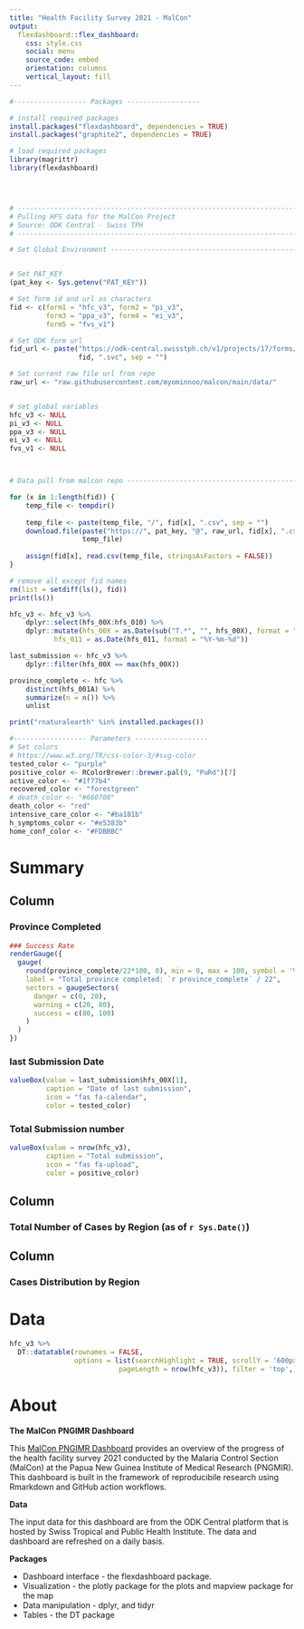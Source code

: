 ```yaml
---
title: "Health Facility Survey 2021 - MalCon"
output: 
  flexdashboard::flex_dashboard:
    css: style.css
    social: menu
    source_code: embed
    orientation: columns
    vertical_layout: fill
---
```


```r
#------------------ Packages ------------------

# install required packages
install.packages("flexdashboard", dependencies = TRUE)
install.packages("graphite2", dependencies = TRUE)

# load required packages
library(magrittr)
library(flexdashboard)




# -------------------------------------------------------------------------
# Pulling HFS data for the MalCon Project
# Source: ODK Central - Swiss TPH
# -------------------------------------------------------------------------

# Set Global Environment --------------------------------------------------


# Set PAT_KEY
(pat_key <- Sys.getenv("PAT_KEY"))

# Set form id and url as characters
fid <- c(form1 = "hfc_v3", form2 = "pi_v3",
         form3 = "ppa_v3", form4 = "ei_v3",
         form5 = "fvs_v1")

# Set ODK form url
fid_url <- paste("https://odk-central.swisstph.ch/v1/projects/17/forms/",
                 fid, ".svc", sep = "")

# Set current raw file url from repo 
raw_url <- "raw.githubusercontent.com/myominnoo/malcon/main/data/"


# set global variables
hfc_v3 <- NULL
pi_v3 <- NULL
ppa_v3 <- NULL
ei_v3 <- NULL
fvs_v1 <- NULL



# Data pull from malcon repo ----------------------------------------------

for (x in 1:length(fid)) {
    temp_file <- tempdir()
    
    temp_file <- paste(temp_file, "/", fid[x], ".csv", sep = "")
    download.file(paste("https://", pat_key, "@", raw_url, fid[x], ".csv", sep = ""), 
                  temp_file)
    
    assign(fid[x], read.csv(temp_file, stringsAsFactors = FALSE))
}

# remove all except fid names 
rm(list = setdiff(ls(), fid))
print(ls())

hfc_v3 <- hfc_v3 %>% 
    dplyr::select(hfs_00X:hfs_010) %>%
    dplyr::mutate(hfs_00X = as.Date(sub("T.*", "", hfs_00X), format = "%Y-%m-%d"), 
           hfs_011 = as.Date(hfs_011, format = "%Y-%m-%d")) 

last_submission <- hfc_v3 %>% 
    dplyr::filter(hfs_00X == max(hfs_00X))

province_complete <- hfc %>% 
    distinct(hfs_001A) %>% 
    summarize(n = n()) %>%
    unlist

print("rnaturalearth" %in% installed.packages())

#------------------ Parameters ------------------
# Set colors
# https://www.w3.org/TR/css-color-3/#svg-color
tested_color <- "purple"
positive_color <- RColorBrewer::brewer.pal(9, "PuRd")[7]
active_color <- "#1f77b4"
recovered_color <- "forestgreen"
# death_color <- "#660708"
death_color <- "red"
intensive_care_color <- "#ba181b"
h_symptoms_color <- "#e5383b"
home_conf_color <- "#FDBBBC"
```


Summary
=======================================================================
Column { data-width=150 }
-----------------------------------------------------------------------

### Province Completed
```r
### Success Rate
renderGauge({
  gauge(
    round(province_complete/22*100, 0), min = 0, max = 100, symbol = '%', 
    label = "Total province completed: `r province_complete` / 22",
    sectors = gaugeSectors(
      danger = c(0, 20),
      warning = c(20, 80),
      success = c(80, 100)
    )
  )  
})
```

### last Submission Date {.value-box}
```r
valueBox(value = last_submission$hfs_00X[1], 
         caption = "Date of last submission", 
         icon = "fas fa-calendar", 
         color = tested_color)
```

### Total Submission number {.value-box}

```r
valueBox(value = nrow(hfc_v3), 
         caption = "Total submission", 
         icon = "fas fa-upload", 
         color = positive_color)
```



Column { data-width=425 }
-----------------------------------------------------------------------

### Total Number of Cases by Region (as of `r Sys.Date()`)


Column { data-width=425 }
-----------------------------------------------------------------------

### Cases Distribution by Region


Data
=======================================================================

```r
hfc_v3 %>% 
  DT::datatable(rownames = FALSE, 
                options = list(searchHighlight = TRUE, scrollY = '600px',
                           pageLength = nrow(hfc_v3)), filter = 'top',)
```


About
=======================================================================
**The MalCon PNGIMR Dashboard**

This [MalCon PNGIMR Dashboard](https://myominnoo.github.io/malcon-dash/) provides an overview of the progress of the health facility survey 2021 conducted by the Malaria Control Section (MalCon) at the Papua New Guinea Institute of Medical Research (PNGMIR). This dashboard is built in the framework of reproducibile research using Rmarkdown and GitHub action workflows.

**Data**

The input data for this dashboard are from the ODK Central platform that is hosted by Swiss Tropical and Public Health Institute. The data and dashboard are refreshed on a daily basis.

**Packages**

- Dashboard interface - the flexdashboard package.
- Visualization - the plotly package for the plots and mapview package for the map
- Data manipulation - dplyr, and tidyr
- Tables - the DT package

